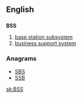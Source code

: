 ==English==

==={{initialism}}===
'''BSS'''
# [[base station subsystem]]
# [[business support system]]

===Anagrams===
* [[SBS#English|SBS]]
* [[SSB#English|SSB]]

[[sk:BSS]]